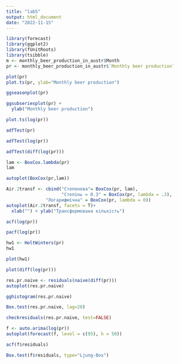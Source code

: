 ---
title: "lab5"
output: html_document
date: "2022-11-15"
---
```{r}
library(forecast)
library(ggplot2)
library(fUnitRoots)
library(tsibble)
m <- monthly_beer_production_in_austr$Month
pr <- monthly_beer_production_in_austr$`Monthly beer production`
```

```{r}
plot(pr)
plot.ts(pr, ylab="Monthly beer production")
```

```{r}
ggseasonplot(pr)
```

```{r}
ggsubseriesplot(pr) +
  ylab("Monthly beer production")
```

```{r}
plot.ts(log(pr))
```
```{r}
adfTest(pr)
```
```{r}
adfTest(log(pr))
```

```{r}
adfTest(diff(log(pr)))
```

```{r}
lam <- BoxCox.lambda(pr)
lam
```
```{r}
autoplot(BoxCox(pr,lam)) 
```


```{r}
Air.2transf <- cbind("Степенева"= BoxCox(pr, lam),
                     "Степінь = 0.3" = BoxCox(pr, lambda = .3),
               "Логарифмічна" = BoxCox(pr, lambda = 0))
autoplot(Air.2transf, facets = T)+
  xlab("") + ylab("Трансформована кількість")
```

```{r}
acf(log(pr))
```
```{r}
pacf(log(pr))
```     

```{r}
hw1 <- HoltWinters(pr)
hw1
```

```{r}
plot(hw1)
```

```{r}
plot(diff(log(pr)))
```

```{r}
res.pr.naive <- residuals(naive(diff(pr)))
autoplot(res.pr.naive)
```

```{r}
gghistogram(res.pr.naive)

```
```{r}
Box.test(res.pr.naive, lag=20)
```
```{r}
checkresiduals(res.pr.naive, test=FALSE)
```
```{r}
f <- auto.arima(log(pr))
autoplot(forecast(f, level = c(95), h = 50))
```

```{r}
acf(f$residuals)
```

```{r}
Box.test(f$residuals, type="Ljung-Box")
```



